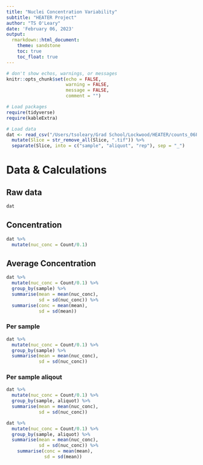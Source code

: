 ```yaml
---
title: "Nuclei Concentration Variability"
subtitle: "HEATER Project"
author: "TS O'Leary"
date: 'February 06, 2023'
output:
  rmarkdown::html_document:
    theme: sandstone
    toc: true
    toc_float: true
---
```




```r
# don't show echos, warnings, or messages
knitr::opts_chunk$set(echo = FALSE, 
                      warning = FALSE, 
                      message = FALSE,
                      comment = "")

# Load packages
require(tidyverse)
require(kableExtra)

# Load data
dat <- read_csv("/Users/tsoleary/Grad School/Lockwood/HEATER/counts_06FEB2023.csv") %>%
  mutate(Slice = str_remove_all(Slice, ".tif")) %>%
  separate(Slice, into = c("sample", "aliquot", "rep"), sep = "_")
```

# Data & Calculations

## Raw data
```r
dat
```

## Concentration

```r
dat %>%
  mutate(nuc_conc = Count/0.1)
```

## Average Concentration

```r
dat %>%
  mutate(nuc_conc = Count/0.1) %>%
  group_by(sample) %>%
  summarise(mean = mean(nuc_conc),
            sd = sd(nuc_conc)) %>%
  summarise(conc = mean(mean),
            sd = sd(mean))
```

### Per sample

```r
dat %>%
  mutate(nuc_conc = Count/0.1) %>%
  group_by(sample) %>%
  summarise(mean = mean(nuc_conc),
            sd = sd(nuc_conc))
```

### Per sample aliqout

```r
dat %>%
  mutate(nuc_conc = Count/0.1) %>%
  group_by(sample, aliquot) %>%
  summarise(mean = mean(nuc_conc),
            sd = sd(nuc_conc))
```

```r
dat %>%
  mutate(nuc_conc = Count/0.1) %>%
  group_by(sample, aliquot) %>%
  summarise(mean = mean(nuc_conc),
            sd = sd(nuc_conc)) %>%
    summarise(conc = mean(mean),
              sd = sd(mean))
```







